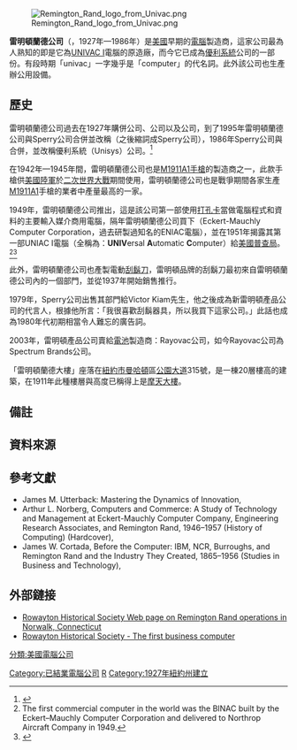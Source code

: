 [[Image:Remington_Rand_logo_from_Univac.png|thumb]]

'''雷明頓蘭德公司'''（{{lang-en|Remington Rand}}，1927年—1986年）是[[美國|美國]]早期的[[電腦|電腦]]製造商，這家公司最為人熟知的即是它為[[UNIVAC_I|UNIVAC I]]電腦的原造廠，而今它已成為[[優利系統|優利系統]]公司的一部份。有段時期「univac」一字幾乎是「computer」的代名詞。此外該公司也生產辦公用設備。
==歷史==
雷明頓蘭德公司過去在1927年購併{{tsl|en|E. Remington and Sons|Remington Typewriter Company }}公司、{{tsl|en|Kardex Group|Rand Kardex}}公司以及{{link-en|Powers Accounting Machine}}公司，到了1995年雷明頓蘭德公司與Sperry公司合併並改稱{{tsl|en|Sperry Corporation|Sperry Rand公司}}（之後縮詞成Sperry公司），1986年Sperry公司與{{tsl|en|Burroughs Corporation|巴勒斯公司}}合併，並改稱優利系統（Unisys）公司。<ref>{{cite web |title=Remington Rand |url=https://www.si.edu/spotlight/bookkeeping-machines/remington-rand |website=Smithsonian Institution |accessdate=2021-10-22 |language=en}}</ref>

在1942年—1945年間，雷明頓蘭德公司也是[[M1911|M1911A1]][[手槍|手槍]]的製造商之一，此款手槍供[[美国军事|美國陸軍]]於[[二次世界大戰|二次世界大戰]]期間使用，雷明頓蘭德公司也是戰爭期間各家生產[[M1911|M1911A1]]手槍的業者中產量最高的一家。

1949年，雷明頓蘭德公司推出{{tsl|en|Remington Rand 409|雷明頓蘭德 409}}，這是該公司第一部使用[[打孔卡|打孔卡]]當做電腦程式和資料的主要輸入媒介商用電腦，隔年雷明頓蘭德公司買下{{tsl|en|Eckert–Mauchly Computer Corporation|埃克特-莫奇萊電腦公司}}（Eckert-Mauchly Computer Corporation，過去研製過知名的ENIAC電腦），並在1951年揭露其第一部UNIAC I電腦（全稱為：'''UNIV'''ersal '''A'''utomatic '''C'''omputer）給[[美國普查局|美國普查局]]。<ref>The first commercial computer in the world was the BINAC built by the Eckert–Mauchly Computer Corporation and delivered to Northrop Aircraft Company in 1949.</ref><ref>{{cite web|url=http://www.cnn.com/2001/TECH/industry/06/14/computing.anniversary/|title=CNN.com - Breaking News, U.S., World, Weather, Entertainment & Video News|publisher=Cnn.com|access-date=17 December 2014}}</ref> 

此外，雷明頓蘭德公司也產製電動[[刮鬍刀|刮鬍刀]]，雷明頓品牌的刮鬍刀最初來自雷明頓蘭德公司內的一個部門，並從1937年開始銷售推行。

1979年，Sperry公司出售其部門給Victor Kiam先生，他之後成為新雷明頓產品公司的代言人，根據他所言：「我很喜歡刮鬍器具，所以我買下這家公司。」此話也成為1980年代初期相當令人難忘的廣告詞。

2003年，雷明頓產品公司賣給[[電池|電池]]製造商：Rayovac公司，如今Rayovac公司為Spectrum Brands公司。

「雷明頓蘭德大樓」座落在[[紐約市|紐約市]][[曼哈頓|曼哈頓]]區[[公園大道|公園大道]]315號，是一棟20層樓高的建築，在1911年此種樓層與高度已稱得上是[[摩天大樓|摩天大樓]]。
{{Gallery
| align = center
| File:Touch typing on a Remington.JPG
 |1950 年代後期為英國國內市場製造的 Remington “Quiet-Riter”
| File:English, An old Remington typewriter in the anteroom of the Chief Justice's Chambers in the Old Supreme Court Building, Singapore.jpg
 |在新加坡舊高等法院大樓法官辦公室的老雷明頓打字機。
| File:Remington Rand KMC typewriter.jpg
 |雷明頓蘭德 KMC 打字機
}}

==備註==
{{notefoot}}
== 資料來源 ==
{{reflist|2}}
==參考文獻==
{{refbegin}}
* James M. Utterback: Mastering the Dynamics of Innovation, {{ISBN|0-87584-740-4}}
* Arthur L. Norberg, Computers and Commerce: A Study of Technology and Management at Eckert-Mauchly Computer Company, Engineering Research Associates, and Remington Rand, 1946–1957 (History of Computing) (Hardcover), {{ISBN|0-262-14090-X}}
* James W. Cortada, Before the Computer: IBM, NCR, Burroughs, and Remington Rand and the Industry They Created, 1865–1956 (Studies in Business and Technology), {{ISBN|0-691-05045-7}}
==外部鏈接==
* [http://www.rowayton.org/rhs/Computers/hstbirthnote.htm Rowayton Historical Society Web page on Remington Rand operations in Norwalk, Connecticut]
* [http://www.rowaytonhistoricalsociety.org/index.php/rowayton-history/first-business-computer Rowayton Historical Society - The first business computer]

[[分類:美國電腦公司|分類:美國電腦公司]]
[[Category:已結業電腦公司|Category:已結業電腦公司]]
[[Category:美國槍械製造商|R]]
[[Category:1927年紐約州建立|Category:1927年紐約州建立]]